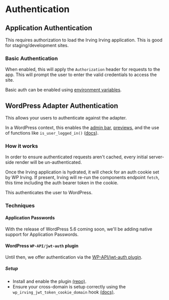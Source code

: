 <Meta title="Features|Authentication" />

# Authentication

## Application Authentication
This requires authorization to load the Irving Irving application. This is good for staging/development sites.

### Basic Authentication
When enabled, this will apply the `Authorization` header for requests to the app. This will prompt the user to enter the valid credentials to access the site.

Basic auth can be enabled using [environment variables](?path=/docs/configuration-environment-variables--page#basic-auth).

## WordPress Adapter Authentication
This allows your users to authenticate against the adapter.

In a WordPress context, this enables the [admin bar](), [previews](), and the use of functions like `is_user_logged_in()` ([docs](https://developer.wordpress.org/reference/functions/is_user_logged_in/)).

### How it works
In order to ensure authenticated requests aren't cached, every initial server-side render will be un-authenticated.

Once the Irving application is hydrated, it will check for an auth cookie set by WP Irving. If present, Irving will re-run the components endpoint `fetch`, this time including the auth bearer token in the cookie.

This authenticates the user to WordPress.

### Techniques

#### Application Passwords
With the release of WordPress 5.6 coming soon, we'll be adding native support for Application Passwords.

#### WordPress `WP-API/jwt-auth` plugin
Until then, we offer authentication via the [WP-API/jwt-auth plugin](https://github.com/WP-API/jwt-auth/).

##### Setup
* Install and enable the plugin [(repo)](https://github.com/WP-API/jwt-auth/).
* Ensure your cross-domain is setup correctly using the `wp_irving_jwt_token_cookie_domain` hook [(docs)](?path=/docs/configuration-wordpress--page#jwt-token-cookie-domain).
